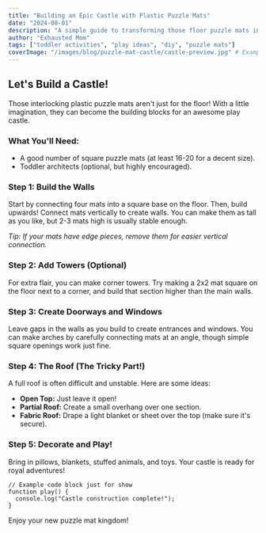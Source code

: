 ```yaml
---
title: "Building an Epic Castle with Plastic Puzzle Mats"
date: "2024-08-01" 
description: "A simple guide to transforming those floor puzzle mats into a magnificent toddler-sized castle."
author: "Exhausted Mom"
tags: ["toddler activities", "play ideas", "diy", "puzzle mats"]
coverImage: "/images/blog/puzzle-mat-castle/castle-preview.jpg" # Example image path
---
```


## Let's Build a Castle!

Those interlocking plastic puzzle mats aren't just for the floor! With a little imagination, they can become the building blocks for an awesome play castle.

### What You'll Need:

*   A good number of square puzzle mats (at least 16-20 for a decent size).
*   Toddler architects (optional, but highly encouraged).

### Step 1: Build the Walls

Start by connecting four mats into a square base on the floor. Then, build upwards! Connect mats vertically to create walls. You can make them as tall as you like, but 2-3 mats high is usually stable enough.

*Tip: If your mats have edge pieces, remove them for easier vertical connection.*

### Step 2: Add Towers (Optional)

For extra flair, you can make corner towers. Try making a 2x2 mat square on the floor next to a corner, and build that section higher than the main walls.

### Step 3: Create Doorways and Windows

Leave gaps in the walls as you build to create entrances and windows. You can make arches by carefully connecting mats at an angle, though simple square openings work just fine.

### Step 4: The Roof (The Tricky Part!)

A full roof is often difficult and unstable. Here are some ideas:

*   **Open Top:** Just leave it open!
*   **Partial Roof:** Create a small overhang over one section.
*   **Fabric Roof:** Drape a light blanket or sheet over the top (make sure it's secure).

### Step 5: Decorate and Play!

Bring in pillows, blankets, stuffed animals, and toys. Your castle is ready for royal adventures!

```
// Example code block just for show
function play() {
  console.log("Castle construction complete!");
}
```

Enjoy your new puzzle mat kingdom! 